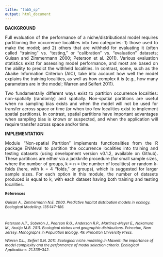 ```yaml
---
title: "tab5_sp"
output: html_document
---
```

**BACKGROUND**  
<p align="justify">
Full evaluation of the performance of a niche/distributional model requires partitioning the occurrence localities into two categories: 1) those used to make the model; and 2) others that are withheld for evaluating it (often called “training” vs. “testing,” or “calibration” vs. “evaluation” datasets; Guisan and Zimmermann 2000; Peterson et al. 2011). Various evaluation statistics exist for assessing model performance, and most are based on the ability to predict the withheld localities. In contrast, some, such as the Akaike Information Criterion (AIC), take into account how well the model explains the training localities, as well as how complex it is (e.g., how many parameters are in the model; Warren and Seifert 2011).</p>
<p align="justify">
Two fundamentally different ways exist to partition occurrence localities: non-spatially (randomly) and spatially. Non-spatial partitions are useful when no sampling bias exists and when the model will not be used for transfer across space or time (or when too few localities exist to implement spatial partitions). In contrast, spatial partitions have important advantages when sampling bias is known or suspected, and when the application will require transfer across space and/or time.  
</p>
**IMPLEMENTATION**
<p align="justify">
Module “Non-spatial Partition” implements functionalities from the R package ENMeval to partition the occurrence localities into training and testing datasets (using development version v0.1.2, available on Github). These partitions are either via a jackknife procedure (for small sample sizes, where the number of groups, k = n = the number of localities) or random k-folds (here, with k = 4 “folds,” or groups), which is suggested for larger sample sizes. For each option in this module, the number of datasets produced is equal to k, with each dataset having both training and testing localities.  
</p>

<p>
<div style="font-size:9pt;font-weight:bold">References</div><p>
<div style="font-size:9pt;font-style:italic">
Guisan A., Zimmermann N.E. 2000. Predictive habitat distribution models in ecology. Ecological Modelling. 135:147–186.<p><br>

Peterson A.T., Soberón J., Pearson R.G., Anderson R.P., Martinez-Meyer E., Nakamura M., Araújo M.B. 2011. Ecological niches and geographic distributions. Princeton, New Jersey: Monographs in Population Biology, 49. Princeton University Press.<p>

Warren D.L., Seifert S.N. 2011. Ecological niche modeling in Maxent: the importance of model complexity and the performance of model selection criteria. Ecological Applications. 21:335–342.<p>
</div>
